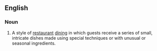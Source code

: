 {{also|tasting-menu}}
==English==

===Noun===
{{wikipedia}}
{{en-noun}}

# A style of [[restaurant]] [[dining]] in which guests receive a series of small, intricate dishes made using special techniques or with unusual or seasonal ingredients.